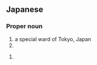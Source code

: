 ==Japanese==
{{ja-kanjitab|と|しま|yomi=k}}

===Proper noun===
{{ja-pos|としま|proper}}

# a special ward of Tokyo, Japan
# {{surname|lang=ja|sort=としま}}

{{ja-kanjitab|とよ|しま|yomi=k}}

{{ja-pos|とよしま|proper}}

# {{surname|lang=ja|sort=とよしま}}
